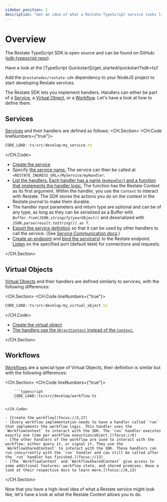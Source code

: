 ```yaml
---
sidebar_position: 1
description: "Get an idea of what a Restate TypeScript service looks like."
---
```



# Overview

The Restate TypeScript SDK is open source and can be found on GitHub: ([sdk-typescript repo](https://github.com/restatedev/sdk-typescript)).

<Admonition type="tip" icon="🚀" title="Set up your project in seconds">
Have a look at the [TypeScript Quickstart](/get_started/quickstart?sdk=ts)!
</Admonition>

Add the `@restatedev/restate-sdk` dependency to your NodeJS project to start developing Restate services.

The Restate SDK lets you implement handlers.
Handlers can either be part of a [Service](/concepts/services#services-1), a [Virtual Object](/concepts/services#virtual-objects), or a [Workflow](/concepts/services#workflows). Let's have a look at how to define them.

## Services

[Services](/concepts/services#services-1) and their handlers are defined as follows:
<CH.Section>
<CH.Code lineNumbers={"true"}>

```typescript
CODE_LOAD::ts/src/develop/my_service.ts
```

</CH.Code>

- [Create the service](focus://3,10)
- Specify [the service name.](focus://4) The service can then be called at `<RESTATE_INGRESS_URL>/MyService/myHandler`.
- [List the handlers.](focus://5:8)
  [Each handler has a name (`myHandler`) and a function that implements the handler logic.](focus://6)
  The function has the Restate Context as its first argument.
  Within the handler, you use the `Context` to interact with Restate.
  The SDK stores the actions you do on the context in the Restate journal to make them durable.
- The handler input parameters and return type are optional and can be of any type, as long as they can be serialized as a Buffer with _`Buffer.from(JSON.stringify(yourObject))`_ and deserialized with _`JSON.parse(result.toString()) as T`_.
- [Export the service definition](focus://12) so that it can be used by other handlers to call the service. (See [Service Communication docs](/develop/ts/service-communication).)
- [Create an endpoint](focus://14,15) and [bind the service(s)](focus://16) to the Restate endpoint. [Listen](focus://17) on the specified port (default `9080`) for connections and requests.

</CH.Section>

## Virtual Objects

[Virtual Objects](/concepts/services#virtual-objects) and their handlers are defined similarly to services, with the following differences:

<CH.Section>
<CH.Code lineNumbers={"true"}>

```typescript
CODE_LOAD::ts/src/develop/my_virtual_object.ts
```

</CH.Code>

- [Create the virtual object](focus://3,10)
- [The handlers use the `ObjectContext` instead of the `Context`.](focus://6)

</CH.Section>

## Workflows

[Workflows](/concepts/services#workflows) are a special type of Virtual Objects, their definition is similar but with the following differences:

<CH.Section>
    <CH.Code lineNumbers={"true"}>

        ```typescript
        CODE_LOAD::ts/src/develop/workflow.ts
        ```

    </CH.Code>

    - [Create the workflow](focus://3,17)
    - [Every workflow implementation needs to have a handler called `run` that implements the workflow logic. This handler uses the `WorkflowContext` to interact with the SDK. The `run` handler executes exactly one time per workflow exeuction/object.](focus://6)
    - [The other handlers of the workflow are used to interact with the workflow: either query it, or signal it. They use the `WorkflowSharedContext` to interact with the SDK. These handlers can run concurrently with the `run` handler and can still be called after the `run` handler has finished.](focus://13)
    - [The `WorkflowContext` and `WorkflowSharedContext` give access to some additional features: workflow state, and shared promises. Have a look at their respective docs to learn more.](focus://6,13)
</CH.Section>



Now that you have a high-level idea of what a Restate service might look like, let's have a look at what the Restate Context allows you to do.
